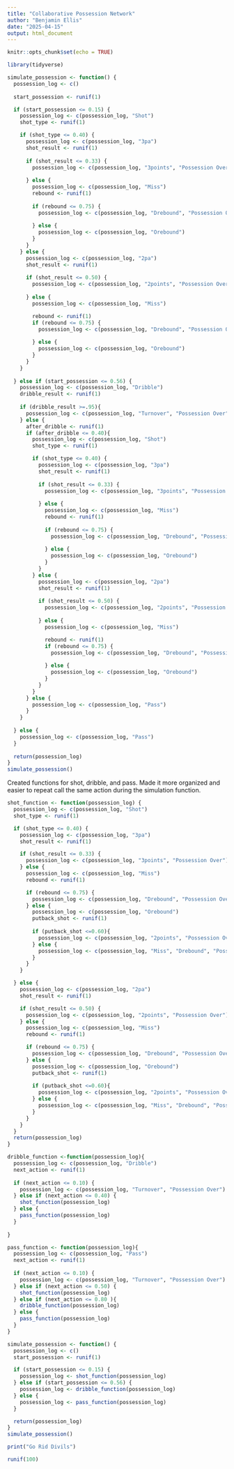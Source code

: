 ```yaml
---
title: "Collaborative Possession Network"
author: "Benjamin Ellis"
date: "2025-04-15"
output: html_document
---
```


```r
knitr::opts_chunk$set(echo = TRUE)
```

```r
library(tidyverse)
```

```r
simulate_possession <- function() {
  possession_log <- c()  
  
  start_possession <- runif(1)

  if (start_possession <= 0.15) {
    possession_log <- c(possession_log, "Shot")
    shot_type <- runif(1)

    if (shot_type <= 0.40) {
      possession_log <- c(possession_log, "3pa")
      shot_result <- runif(1)
      
      if (shot_result <= 0.33) {
        possession_log <- c(possession_log, "3points", "Possession Over")
        
      } else {
        possession_log <- c(possession_log, "Miss")
        rebound <- runif(1)
        
        if (rebound <= 0.75) {
          possession_log <- c(possession_log, "Drebound", "Possession Over")
          
        } else {
          possession_log <- c(possession_log, "Orebound")
        }
      }
    } else {
      possession_log <- c(possession_log, "2pa")
      shot_result <- runif(1)
      
      if (shot_result <= 0.50) {
        possession_log <- c(possession_log, "2points", "Possession Over")
        
      } else {
        possession_log <- c(possession_log, "Miss")

        rebound <- runif(1)
        if (rebound <= 0.75) {
          possession_log <- c(possession_log, "Drebound", "Possession Over")
          
        } else {
          possession_log <- c(possession_log, "Orebound")
        }
      }
    }
    
  } else if (start_possession <= 0.56) {
    possession_log <- c(possession_log, "Dribble")
    dribble_result <- runif(1)
    
    if (dribble_result >=.95){
      possession_log <- c(possession_log, "Turnover", "Possession Over")
    } else {
      after_dribble <- runif(1)
      if (after_dribble <= 0.40){
        possession_log <- c(possession_log, "Shot")
        shot_type <- runif(1)

        if (shot_type <= 0.40) {
          possession_log <- c(possession_log, "3pa")
          shot_result <- runif(1)
      
          if (shot_result <= 0.33) {
            possession_log <- c(possession_log, "3points", "Possession Over")
        
          } else {
            possession_log <- c(possession_log, "Miss")
            rebound <- runif(1)
        
            if (rebound <= 0.75) {
              possession_log <- c(possession_log, "Drebound", "Possession Over")
          
            } else {
              possession_log <- c(possession_log, "Orebound")
            }
          }
        } else {
          possession_log <- c(possession_log, "2pa")
          shot_result <- runif(1)
      
          if (shot_result <= 0.50) {
            possession_log <- c(possession_log, "2points", "Possession Over")
        
          } else {
            possession_log <- c(possession_log, "Miss")

            rebound <- runif(1)
            if (rebound <= 0.75) {
              possession_log <- c(possession_log, "Drebound", "Possession Over")
          
            } else {
              possession_log <- c(possession_log, "Orebound")
            }
          }
        }
      } else {
        possession_log <- c(possession_log, "Pass")
      }
    }
    
  } else {
    possession_log <- c(possession_log, "Pass")
  }
  
  return(possession_log)
}
simulate_possession()
```

Created functions for shot, dribble, and pass. Made it more organized and easier to repeat call 
the same action during the simulation function. 

```r
shot_function <- function(possession_log) {
  possession_log <- c(possession_log, "Shot")
  shot_type <- runif(1)

  if (shot_type <= 0.40) {
    possession_log <- c(possession_log, "3pa")
    shot_result <- runif(1)

    if (shot_result <= 0.33) {
      possession_log <- c(possession_log, "3points", "Possession Over")
    } else {
      possession_log <- c(possession_log, "Miss")
      rebound <- runif(1)

      if (rebound <= 0.75) {
        possession_log <- c(possession_log, "Drebound", "Possession Over")
      } else {
        possession_log <- c(possession_log, "Orebound")
        putback_shot <- runif(1)
        
        if (putback_shot <=0.60){
          possession_log <- c(possession_log, "2points", "Possession Over")
        } else {
          possession_log <- c(possession_log, "Miss", "Drebound", "Possession Over")
        }
      }
    }

  } else {
    possession_log <- c(possession_log, "2pa")
    shot_result <- runif(1)

    if (shot_result <= 0.50) {
      possession_log <- c(possession_log, "2points", "Possession Over")
    } else {
      possession_log <- c(possession_log, "Miss")
      rebound <- runif(1)

      if (rebound <= 0.75) {
        possession_log <- c(possession_log, "Drebound", "Possession Over")
      } else {
        possession_log <- c(possession_log, "Orebound")
        putback_shot <- runif(1)
        
        if (putback_shot <=0.60){
          possession_log <- c(possession_log, "2points", "Possession Over")
        } else {
          possession_log <- c(possession_log, "Miss", "Drebound", "Possession Over")
        }
      }
    }
  }
  return(possession_log)
}

dribble_function <-function(possession_log){
  possession_log <- c(possession_log, "Dribble")
  next_action <- runif(1)
  
  if (next_action <= 0.10) {
    possession_log <- c(possession_log, "Turnover", "Possession Over")
  } else if (next_action <= 0.40) {
    shot_function(possession_log)
  } else {
    pass_function(possession_log)
  }
  
}

pass_function <- function(possession_log){
  possession_log <- c(possession_log, "Pass")
  next_action <- runif(1)
  
  if (next_action <= 0.10) {
    possession_log <- c(possession_log, "Turnover", "Possession Over")
  } else if (next_action <= 0.50) {
    shot_function(possession_log)
  } else if (next_action <= 0.80 ){
    dribble_function(possession_log)
  } else {
    pass_function(possession_log)
  }
}

simulate_possession <- function() {
  possession_log <- c()  
  start_possession <- runif(1)

  if (start_possession <= 0.15) {
    possession_log <- shot_function(possession_log)
  } else if (start_possession <= 0.56) {
    possession_log <- dribble_function(possession_log)
  } else {
    possession_log <- pass_function(possession_log)
  }

  return(possession_log)
}
simulate_possession()

```


```r

print("Go Rid Divils")

runif(100)

```

